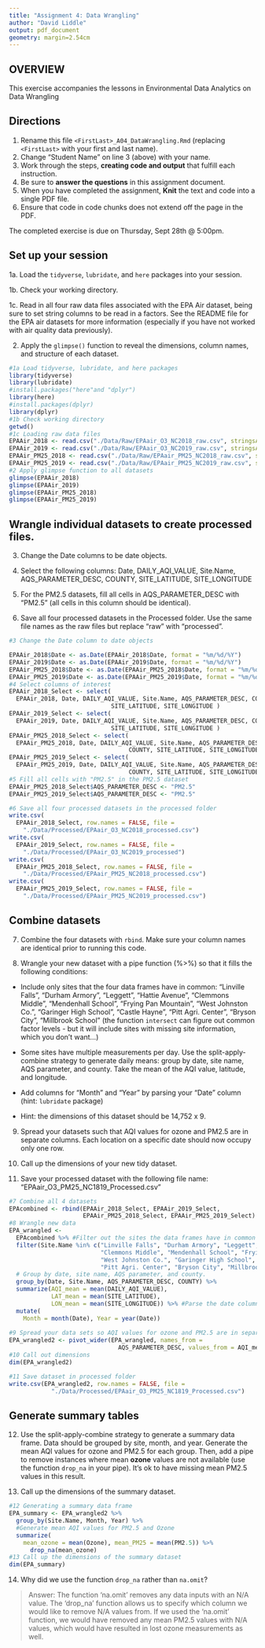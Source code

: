 ```yaml
---
title: "Assignment 4: Data Wrangling"
author: "David Liddle"
output: pdf_document
geometry: margin=2.54cm
---
```


## OVERVIEW

This exercise accompanies the lessons in Environmental Data Analytics on Data Wrangling 

## Directions

1. Rename this file `<FirstLast>_A04_DataWrangling.Rmd` (replacing `<FirstLast>` with your first and last name).
2. Change "Student Name" on line 3 (above) with your name.
3. Work through the steps, **creating code and output** that fulfill each instruction.
4. Be sure to **answer the questions** in this assignment document.
5. When you have completed the assignment, **Knit** the text and code into a single PDF file.
6. Ensure that code in code chunks does not extend off the page in the PDF.

The completed exercise is due on Thursday, Sept 28th @ 5:00pm.

## Set up your session 

1a. Load the `tidyverse`,  `lubridate`, and `here` packages into your session.

1b. Check your working directory.

1c. Read in all four raw data files associated with the EPA Air dataset, being sure to set string columns to be read in a factors. See the README file for the EPA air datasets for more information (especially if you have not worked with air quality data previously). 

2. Apply the `glimpse()` function to reveal the dimensions, column names, and structure of each dataset. 

```r
#1a Load tidyverse, lubridate, and here packages
library(tidyverse)
library(lubridate)
#install.packages("here"and "dplyr")
library(here)
#install.packages(dplyr)
library(dplyr)
#1b Check working directory
getwd()
#1c Loading raw data files
EPAAir_2018 <- read.csv("./Data/Raw/EPAair_O3_NC2018_raw.csv", stringsAsFactor = TRUE)
EPAAir_2019 <- read.csv("./Data/Raw/EPAair_O3_NC2019_raw.csv", stringsAsFactor = TRUE)
EPAAir_PM25_2018 <- read.csv("./Data/Raw/EPAair_PM25_NC2018_raw.csv", stringsAsFactor = TRUE)
EPAAir_PM25_2019 <- read.csv("./Data/Raw/EPAair_PM25_NC2019_raw.csv", stringsAsFactors = TRUE)
#2 Apply glimpse function to all datasets
glimpse(EPAAir_2018)
glimpse(EPAAir_2019)
glimpse(EPAAir_PM25_2018)
glimpse(EPAAir_PM25_2019)

```


## Wrangle individual datasets to create processed files.

3. Change the Date columns to be date objects.

4. Select the following columns: Date, DAILY_AQI_VALUE, Site.Name, AQS_PARAMETER_DESC, COUNTY, SITE_LATITUDE, SITE_LONGITUDE

5. For the PM2.5 datasets, fill all cells in AQS_PARAMETER_DESC with "PM2.5" (all cells in this column should be identical).

6. Save all four processed datasets in the Processed folder. Use the same file names as the raw files but replace "raw" with "processed".

```r
#3 Change the Date column to date objects

EPAAir_2018$Date <- as.Date(EPAAir_2018$Date, format = "%m/%d/%Y")
EPAAir_2019$Date <- as.Date(EPAAir_2019$Date, format = "%m/%d/%Y")
EPAAir_PM25_2018$Date <- as.Date(EPAAir_PM25_2018$Date, format = "%m/%d/%Y")
EPAAir_PM25_2019$Date <- as.Date(EPAAir_PM25_2019$Date, format = "%m/%d/%Y")
#4 Select columns of interest
EPAAir_2018_Select <- select(
  EPAAir_2018, Date, DAILY_AQI_VALUE, Site.Name, AQS_PARAMETER_DESC, COUNTY,
                             SITE_LATITUDE, SITE_LONGITUDE )
EPAAir_2019_Select <- select(
  EPAAir_2019, Date, DAILY_AQI_VALUE, Site.Name, AQS_PARAMETER_DESC, COUNTY, 
                             SITE_LATITUDE, SITE_LONGITUDE )
EPAAir_PM25_2018_Select <- select(
  EPAAir_PM25_2018, Date, DAILY_AQI_VALUE, Site.Name, AQS_PARAMETER_DESC,
                                  COUNTY, SITE_LATITUDE, SITE_LONGITUDE )
EPAAir_PM25_2019_Select <- select(
  EPAAir_PM25_2019, Date, DAILY_AQI_VALUE, Site.Name, AQS_PARAMETER_DESC,
                                  COUNTY, SITE_LATITUDE, SITE_LONGITUDE )
#5 Fill all cells with "PM2.5" in the PM2.5 dataset
EPAAir_PM25_2018_Select$AQS_PARAMETER_DESC <- "PM2.5"
EPAAir_PM25_2019_Select$AQS_PARAMETER_DESC <- "PM2.5"

#6 Save all four processed datasets in the processed folder
write.csv(
  EPAAir_2018_Select, row.names = FALSE, file = 
    "./Data/Processed/EPAair_O3_NC2018_processed.csv")
write.csv(
  EPAAir_2019_Select, row.names = FALSE, file = 
    "./Data/Processed/EPAair_O3_NC2019_processed")
write.csv(
  EPAAir_PM25_2018_Select, row.names = FALSE, file =
    "./Data/Processed/EPAair_PM25_NC2018_processed.csv")
write.csv(
  EPAAir_PM25_2019_Select, row.names = FALSE, file = 
    "./Data/Processed/EPAair_PM25_NC2019_processed.csv")
```


## Combine datasets

7. Combine the four datasets with `rbind`. Make sure your column names are identical prior to running this code.

8. Wrangle your new dataset with a pipe function (%>%) so that it fills the following conditions: 

  * Include only sites that the four data frames have in common: "Linville Falls", "Durham Armory", "Leggett", "Hattie Avenue", "Clemmons Middle", "Mendenhall School", "Frying Pan Mountain", "West Johnston Co.", "Garinger High School", "Castle Hayne", "Pitt Agri. Center", "Bryson City", "Millbrook School" (the function `intersect` can figure out common factor levels - but it will include sites with missing site information, which you don't want...) 

  * Some sites have multiple measurements per day. Use the split-apply-combine strategy to generate daily means: group by date, site name, AQS parameter, and county. Take the mean of the AQI value, latitude, and longitude.
  
  * Add columns for "Month" and "Year" by parsing your "Date" column (hint: `lubridate` package)
  
  * Hint: the dimensions of this dataset should be 14,752 x 9.

9. Spread your datasets such that AQI values for ozone and PM2.5 are in separate columns. Each location on a specific date should now occupy only one row.

10. Call up the dimensions of your new tidy dataset.

11. Save your processed dataset with the following file name: "EPAair_O3_PM25_NC1819_Processed.csv"

```r
#7 Combine all 4 datasets
EPAcombined <- rbind(EPAAir_2018_Select, EPAAir_2019_Select, 
                     EPAAir_PM25_2018_Select, EPAAir_PM25_2019_Select)
#8 Wrangle new data
EPA_wrangled <- 
  EPAcombined %>% #Filter out the sites the data frames have in common
  filter(Site.Name %in% c("Linville Falls", "Durham Armory", "Leggett", "Hattie Avenue",
                          "Clemmons Middle", "Mendenhall School", "Frying Pan Mountain", 
                          "West Johnston Co.", "Garinger High School", "Castle Hayne", 
                          "Pitt Agri. Center", "Bryson City", "Millbrook School")) %>%
  # Group by date, site name, AQS parameter, and county.
  group_by(Date, Site.Name, AQS_PARAMETER_DESC, COUNTY) %>%
  summarize(AQI_mean = mean(DAILY_AQI_VALUE),
            LAT_mean = mean(SITE_LATITUDE),
            LON_mean = mean(SITE_LONGITUDE)) %>% #Parse the date column
  mutate(
    Month = month(Date), Year = year(Date))
  
#9 Spread your data sets so AQI values for ozone and PM2.5 are in separate columns
EPA_wrangled2 <- pivot_wider(EPA_wrangled, names_from = 
                               AQS_PARAMETER_DESC, values_from = AQI_mean)
#10 Call out dimensions
dim(EPA_wrangled2)

#11 Save dataset in processed folder
write.csv(EPA_wrangled2, row.names = FALSE, file = 
            "./Data/Processed/EPAair_O3_PM25_NC1819_Processed.csv")

```


## Generate summary tables

12. Use the split-apply-combine strategy to generate a summary data frame. Data should be grouped by site, month, and year. Generate the mean AQI values for ozone and PM2.5 for each group. Then, add a pipe to remove instances where mean **ozone** values are not available (use the function `drop_na` in your pipe). It's ok to have missing mean PM2.5 values in this result. 

13. Call up the dimensions of the summary dataset.

```r

#12 Generating a summary data frame
EPA_summary <- EPA_wrangled2 %>%
  group_by(Site.Name, Month, Year) %>%
  #Generate mean AQI values for PM2.5 and Ozone
  summarize(
    mean_ozone = mean(Ozone), mean_PM25 = mean(PM2.5)) %>%
      drop_na(mean_ozone)
#13 Call up the dimensions of the summary dataset
dim(EPA_summary)

```

14. Why did we use the function `drop_na` rather than `na.omit`?

> Answer: The function 'na.omit' removes any data inputs with an N/A value. The 'drop_na' function allows us to specify which column we would like to remove N/A values from. If we used the 'na.omit' function, we would have removed any mean PM2.5 values with N/A values, which would have resulted in lost ozone measurements as well.
